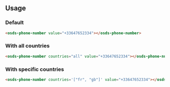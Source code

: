 
<GenericStyle />

## Usage

### Default
<osds-phone-number value="+33647652334"></osds-phone-number>

```html
<osds-phone-number value="+33647652334"></osds-phone-number>
```

### With all countries
<osds-phone-number countries="all" value="+33647652334"></osds-phone-number>

```html
<osds-phone-number countries="all" value="+33647652334"></osds-phone-number>
```


### With specific countries
<osds-phone-number countries='["fr", "gb"]' value="+33647652334"></osds-phone-number>

```html
<osds-phone-number countries='["fr", "gb"]' value="+33647652334"></osds-phone-number>

```
